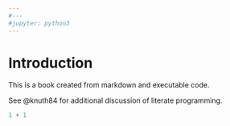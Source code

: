 ```yaml
---
#---
#jupyter: python3
---
```


# Introduction

This is a book created from markdown and executable code.

See @knuth84 for additional discussion of literate programming.

```python
1 + 1
```
